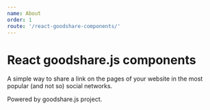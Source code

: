 ```yaml
---
name: About
order: 1
route: '/react-goodshare-components/'
---
```


# React goodshare.js components

A simple way to share a link on the pages of your website in the most popular (and not so) social networks. 

Powered by goodshare.js project.
